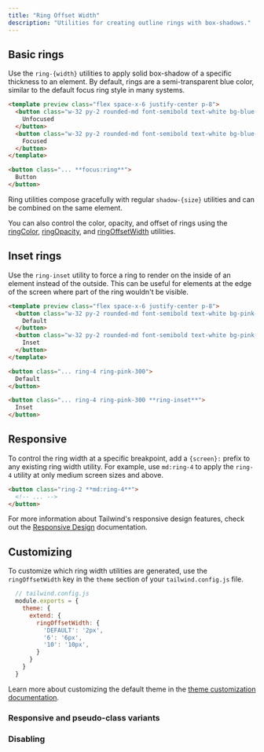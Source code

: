 ```yaml
---
title: "Ring Offset Width"
description: "Utilities for creating outline rings with box-shadows."
---
```




## Basic rings

Use the `ring-{width}` utilities to apply solid box-shadow of a specific thickness to an element. By default, rings are a semi-transparent blue color, similar to the default focus ring style in many systems.

```html lightBlue
<template preview class="flex space-x-6 justify-center p-8">
  <button class="w-32 py-2 rounded-md font-semibold text-white bg-blue-500">
    Unfocused
  </button>
  <button class="w-32 py-2 rounded-md font-semibold text-white bg-blue-500 ring">
    Focused
  </button>
</template>

<button class="... **focus:ring**">
  Button
</button>
```

Ring utilities compose gracefully with regular `shadow-{size}` utilities and can be combined on the same element.

You can also control the color, opacity, and offset of rings using the [ringColor](/docs/ring-color), [ringOpacity](/docs/ring-opacity), and [ringOffsetWidth](/docs/ring-offset-width) utilities.

## Inset rings

Use the `ring-inset` utility to force a ring to render on the inside of an element instead of the outside. This can be useful for elements at the edge of the screen where part of the ring wouldn't be visible.

```html fuchsia
<template preview class="flex space-x-6 justify-center p-8">
  <button class="w-32 py-2 rounded-md font-semibold text-white bg-pink-500 ring-4 ring-pink-300">
    Default
  </button>
  <button class="w-32 py-2 rounded-md font-semibold text-white bg-pink-500 ring-4 ring-pink-300 ring-inset">
    Inset
  </button>
</template>

<button class="... ring-4 ring-pink-300">
  Default
</button>

<button class="... ring-4 ring-pink-300 **ring-inset**">
  Inset
</button>
```

## Responsive

To control the ring width at a specific breakpoint, add a `{screen}:` prefix to any existing ring width utility. For example, use `md:ring-4` to apply the `ring-4` utility at only medium screen sizes and above.

```html
<button class="ring-2 **md:ring-4**">
  <!-- ... -->
</button>
```

For more information about Tailwind's responsive design features, check out the [Responsive Design](/docs/responsive-design) documentation.

## Customizing

To customize which ring width utilities are generated, use the `ringOffsetWidth` key in the `theme` section of your `tailwind.config.js` file.

```js
  // tailwind.config.js
  module.exports = {
    theme: {
      extend: {
        ringOffsetWidth: {
          'DEFAULT': '2px',
          '6': '6px',
          '10': '10px',
        }
      }
    }
  }
```

Learn more about customizing the default theme in the [theme customization documentation](/docs/theme#customizing-the-default-theme).

### Responsive and pseudo-class variants

<Variants plugin="ringOffsetWidth" />

### Disabling

<Disabling plugin="ringOffsetWidth" />

